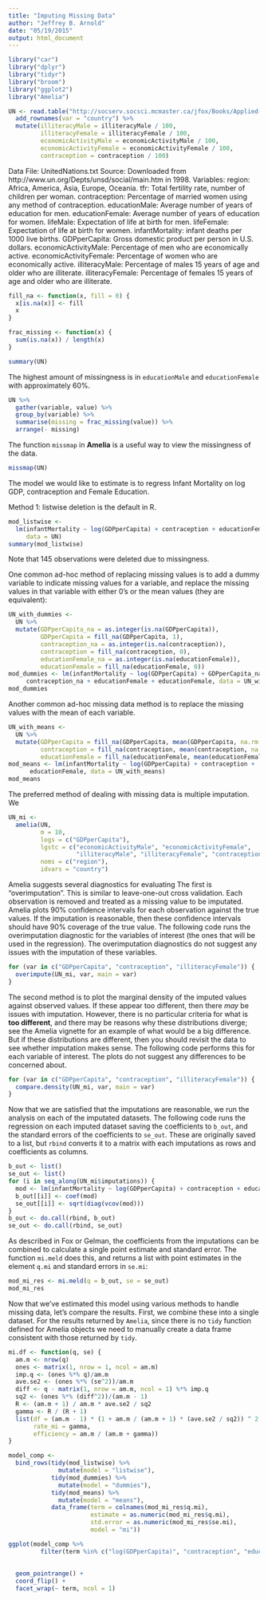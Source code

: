```yaml
---
title: "Imputing Missing Data"
author: "Jeffrey B. Arnold"
date: "05/19/2015"
output: html_document
---
```


```r
library("car")
library("dplyr")
library("tidyr")
library("broom")
library("ggplot2")
library("Amelia")
```


```r
UN <- read.table("http://socserv.socsci.mcmaster.ca/jfox/Books/Applied-Regression-3E/datasets/UnitedNations.txt") %>%
  add_rownames(var = "country") %>%
  mutate(illiteracyMale = illiteracyMale / 100,
         illiteracyFemale = illiteracyFemale / 100,
         economicActivityMale = economicActivityMale / 100,
         economicActivityFemale = economicActivityFemale / 100,
         contraception = contraception / 100)
```

Data File: UnitedNations.txt
Source: Downloaded from http://www.un.org/Depts/unsd/social/main.htm in 1998.
Variables:
region: Africa, America, Asia, Europe, Oceania.
tfr: Total fertility rate, number of children per woman.
contraception: Percentage of married women using any method of contraception.
educationMale: Average number of years of education for men.
educationFemale: Average number of years of education for women.
lifeMale: Expectation of life at birth for men.
lifeFemale: Expectation of life at birth for women.
infantMortality: infant deaths per 1000 live births.
GDPperCapita: Gross domestic product per person in U.S. dollars.
economicActivityMale: Percentage of men who are economically active.
economicActivityFemale: Percentage of women who are economically active.
illiteracyMale: Percentage of males 15 years of age and older who are illiterate.
illiteracyFemale: Percentage of females 15 years of age and older who are illiterate. 

```r
fill_na <- function(x, fill = 0) {
  x[is.na(x)] <- fill
  x
}

frac_missing <- function(x) {
  sum(is.na(x)) / length(x)
}
```


```r
summary(UN)
```

The highest amount of missingness is in `educationMale` and `educationFemale` 
with approximately 60%.
```r
UN %>%
  gather(variable, value) %>%
  group_by(variable) %>%
  summarise(missing = frac_missing(value)) %>%
  arrange(- missing)

```

The function `missmap` in **Amelia** is a useful way to view the missingness of the data.
```r
missmap(UN)
```

The model we would like to estimate is to regress Infant Mortality on 
log GDP, contraception and Female Education.

Method 1: listwise deletion is the default in R.
```r
mod_listwise <- 
  lm(infantMortality ~ log(GDPperCapita) + contraception + educationFemale, 
     data = UN)
summary(mod_listwise)
```
Note that 145 observations were deleted due to missingness.

One common ad-hoc method of replacing missing values is to add a dummy variable to indicate missing values for a variable, and replace the missing values in that variable with either 0's or the mean values (they are equivalent):
```r
UN_with_dummies <- 
  UN %>%
  mutate(GDPperCapita_na = as.integer(is.na(GDPperCapita)),
         GDPperCapita = fill_na(GDPperCapita, 1),
         contraception_na = as.integer(is.na(contraception)),
         contraception = fill_na(contraception, 0),
         educationFemale_na = as.integer(is.na(educationFemale)),
         educationFemale = fill_na(educationFemale, 0))
mod_dummies <- lm(infantMortality ~ log(GDPperCapita) + GDPperCapita_na + contraception + 
     contraception_na + educationFemale + educationFemale, data = UN_with_dummies)
mod_dummies
```

Another common ad-hoc missing data method is to replace the missing values with the mean of each variable.
```r
UN_with_means <- 
  UN %>%
  mutate(GDPperCapita = fill_na(GDPperCapita, mean(GDPperCapita, na.rm = TRUE)),
         contraception = fill_na(contraception, mean(contraception, na.rm = TRUE)),
         educationFemale = fill_na(educationFemale, mean(educationFemale, na.rm = TRUE)))
mod_means <- lm(infantMortality ~ log(GDPperCapita) + contraception + 
      educationFemale, data = UN_with_means)
mod_means
```

The preferred method of dealing with missing data is multiple imputation. 
We 
```r
UN_mi <- 
  amelia(UN,
         m = 10,
         logs = c("GDPperCapita"),
         lgstc = c("economicActivityMale", "economicActivityFemale",
                   "illiteracyMale", "illiteracyFemale", "contraception"),
         noms = c("region"),
         idvars = "country")

```

Amelia suggests several diagnostics for evaluating
The first is "overimputation".
This is similar to leave-one-out cross validation.
Each observation is removed and treated as a missing value to be imputated.
Amelia plots 90% confidence intervals for each observation against the true values. 
If the imputation is reasonable, then these confidence intervals should have 90% coverage of the true value.
The following code runs the overimputation diagnostic for the variables of interest (the ones that will be used in the regression).
The overimputation diagnostics do not suggest any issues with the imputation of these variables.
```r
for (var in c("GDPperCapita", "contraception", "illiteracyFemale")) {
  overimpute(UN_mi, var, main = var)
}
```

The second method is to plot the marginal density of the imputed values against observed values. 
If these appear too different, then there *may* be issues with imputation.
However, there is no particular criteria for what is **too different**, and there may be reasons why these distributions diverge; see the Amelia vignette for an example of what would be a big difference.
But if these distributions are different, then you should revisit the data to see whether imputation makes sense.
The following code performs this for each variable of interest.
The plots do not suggest any differences to be concerned about.
```r
for (var in c("GDPperCapita", "contraception", "illiteracyFemale")) {
  compare.density(UN_mi, var, main = var)
}

```
Now that we are satisfied that the imputations are reasonable, we run the analysis on each of the imputated datasets.
The following code runs the regression on each imputed dataset saving the coefficients to `b_out`, and the standard errors of the coefficients to `se_out`. 
These are originally saved to a list, but `rbind` converts it to a matrix with each imputations as rows and coefficients as columns.
```r
b_out <- list()
se_out <- list()
for (i in seq_along(UN_mi$imputations)) {
  mod <- lm(infantMortality ~ log(GDPperCapita) + contraception + educationFemale, data = UN_mi$imputations[[i]])
  b_out[[i]] <- coef(mod)
  se_out[[i]] <- sqrt(diag(vcov(mod)))
}
b_out <- do.call(rbind, b_out)
se_out <- do.call(rbind, se_out)
```
As described in Fox or Gelman, the coefficients from the imputations can be combined to calculate a single point estimate and standard error.
The function `mi.meld` does this, and returns a list with point estimates in the element `q.mi` and standard errors in `se.mi`:
```r
mod_mi_res <- mi.meld(q = b_out, se = se_out)
mod_mi_res
```

Now that we've estimated this model using various methods to handle missing data, let's compare the results.
First, we combine these into a single dataset.
For the results returned by `Amelia`, since there is no `tidy` function defined for Amelia objects we need to manually create a data frame consistent with those returned by `tidy`.

```r
mi.df <- function(q, se) {
  am.m <- nrow(q)
  ones <- matrix(1, nrow = 1, ncol = am.m)
  imp.q <- (ones %*% q)/am.m
  ave.se2 <- (ones %*% (se^2))/am.m
  diff <- q - matrix(1, nrow = am.m, ncol = 1) %*% imp.q
  sq2 <- (ones %*% (diff^2))/(am.m - 1)
  R <- (am.m + 1) / am.m * ave.se2 / sq2
  gamma <- R / (R + 1)
  list(df = (am.m - 1) * (1 + am.m / (am.m + 1) * (ave.se2 / sq2)) ^ 2,
       rate_mi = gamma,
       efficiency = am.m / (am.m + gamma))
}

```


```r
model_comp <-
  bind_rows(tidy(mod_listwise) %>%
              mutate(model = "listwise"),
            tidy(mod_dummies) %>%
              mutate(model = "dummies"),
            tidy(mod_means) %>%
              mutate(model = "means"),
            data_frame(term = colnames(mod_mi_res$q.mi),
                       estimate = as.numeric(mod_mi_res$q.mi),
                       std.error = as.numeric(mod_mi_res$se.mi),
                       model = "mi"))

```


```r
ggplot(model_comp %>%
         filter(term %in% c("log(GDPperCapita)", "contraception", "educationFemale")), aes(x = model, y = estimate,
                                                                                           ymin = estimate - 2 * std.error,
                                                                                           ymax = estimate + 2 * std.error)) +
  geom_pointrange() +
  coord_flip() +
  facet_wrap(~ term, ncol = 1)

```




